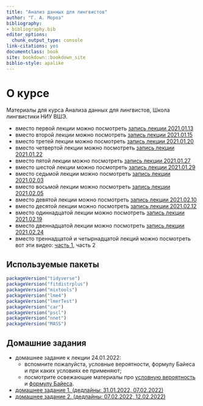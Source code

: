 ```yaml
--- 
title: "Анализ данных для лингвистов"
author: "Г. А. Мороз"
bibliography:
- bibliography.bib
editor_options:
  chunk_output_type: console
link-citations: yes
documentclass: book
site: bookdown::bookdown_site
biblio-style: apalike
---
```


# О курсе

Материалы для курса Анализа данных для лингвистов, Школа лингвистики НИУ ВШЭ.

* вместо первой лекции можно посмотреть [запись лекции 2021.01.13](https://youtu.be/HmLcBJnfipk)
* вместо второй лекции можно посмотреть [запись лекции 2021.01.15](https://youtu.be/V_c_K_wBMuY)
* вместо третей лекции можно посмотреть [запись лекции 2021.01.20](https://youtu.be/cRc5z9F3XNw)
* вместо четвертой лекции можно посмотреть [запись лекции 2021.01.22](https://youtu.be/zj-1-invsGM)
* вместо пятой лекции можно посмотреть [запись лекции 2021.01.27](https://www.youtube.com/watch?v=2YRAdMLT4N0&list=PL_HB2SrKjmMJ-dUBtXUSQBZxRftJJX5uL&index=5)
* вместо шестой лекции можно посмотреть [запись лекции 2021.01.29](https://www.youtube.com/watch?v=FA-_Qbpmb6s&list=PL_HB2SrKjmMJ-dUBtXUSQBZxRftJJX5uL&index=6)
* вместо седьмой лекции можно посмотреть [запись лекции 2021.02.03](https://youtu.be/DkNnGeJT2K0)
* вместо восьмой лекции можно посмотреть [запись лекции 2021.02.05](https://youtu.be/c2mej30JnRM)
* вместо девятой лекции можно посмотреть [запись лекции 2021.02.10](https://youtu.be/9ltNRMQmt0U)
* вместо десятой лекции можно посмотреть [запись лекции 2021.02.12](https://youtu.be/zCG_edAziVk)
* вместо одиннадцатой лекции можно посмотреть [запись лекции 2021.02.19](https://youtu.be/6bERf7DMvfg)
* вместо двеннадцатой лекции можно посмотреть [запись лекции 2021.02.24](https://youtu.be/I80UaVOmpxY)
* вместо треннадцатой и четырнадцатой лекций можно посмотреть вот эти видео: [часть 1](https://youtu.be/_IltMx042DE), часть 2


## Используемые пакеты

```r
packageVersion("tidyverse")
packageVersion("fitdistrplus")
packageVersion("mixtools")
packageVersion("lme4")
packageVersion("lmerTest")
packageVersion("car")
packageVersion("pscl")
packageVersion("nnet")
packageVersion("MASS")
```

## Домашние задания

* домашнее задание к лекции 24.01.2022:
    * вспомните пожалуйста, условные вероятности, формулу Байеса и при каких условиях ее применяют;
    * посмотрите освежающие материалы про [условную вероятность](http://setosa.io/conditional/) и [формулу Байеса](https://www.youtube.com/watch?v=HZGCoVF3YvM).
* [домашнее задание 1. (дедлайны: 31.01.2022, 07.02.2022)](https://classroom.github.com/a/eJ-3OpbZ)
* [домашнее задание 2. (дедлайны: 07.02.2022, 12.02.2022)](https://classroom.github.com/a/wsdukTqj)
